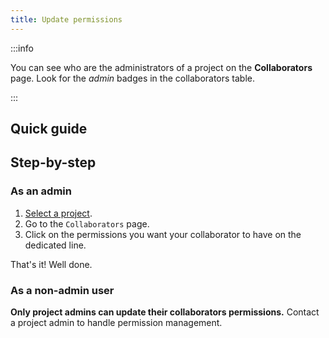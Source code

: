 ```yaml
---
title: Update permissions
---
```



:::info

You can see who are the administrators of a project on the **Collaborators** page. Look for the _admin_ badges in the collaborators table.

:::

## Quick guide

<VideoPlayer src="https://storage.googleapis.com/cdn.csquare.run/docs/webm/update-collaborator-permissions.webm" />

## Step-by-step

### As an admin

1. [Select a project](../select-project).
2. Go to the `Collaborators` page.
3. Click on the permissions you want your collaborator to have on the dedicated line.

That's it! Well done.

### As a non-admin user

**Only project admins can update their collaborators permissions.** Contact a project admin to handle permission management.
